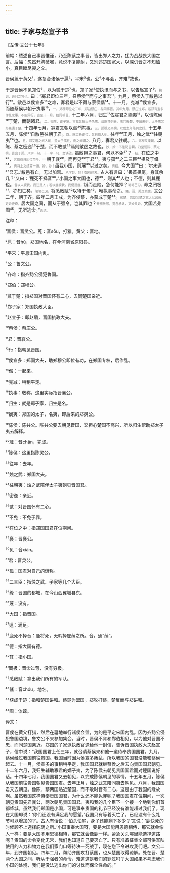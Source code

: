 ```yaml
---
---
---
```

title: 子家与赵宣子书
---




《左传·文公十七年》





前幅：缕述自己事晋惟谨，乃至陈蔡之事晋，皆出郑人之力，犹为战战畏大国之言。后幅：忽然开胸破喉，竟说不复能耐，又别述楚国宽大，以深讥晋之不知恤小，真目眦尽裂之文。





晋侯蒐于黄父¹，遂复合诸侯于扈²，平宋³也。公⁴不与会，齐难⁵故也。

于是晋侯不见郑伯⁶，以为贰于楚⁷也。郑子家⁸使执讯而与之书，以告赵宣子⁹，<font color=gray size=0.8rem>执训，通问之官也。</font>曰：“寡君即位三年，召蔡侯¹⁰而与之事君¹¹。九月，蔡侯入于敝邑以行¹²。敝邑以侯宣多¹³之难，寡君是以不得与蔡侯偕¹⁴。十一月，克减¹⁵侯宣多，而随蔡侯以朝于执事¹⁶。<font color=gray size=0.8rem>一。郑穆即位之三年，郑召蔡庄，与同事晋。其年九月，蔡庄过郑，适郑有宣多作乱之事，不能同行。直至十一月，始同朝晋。</font>十二年六月，归生¹⁷佐寡君之嫡夷¹⁸，以请陈侯¹⁹于楚，而朝诸君。<font color=gray size=0.8rem>二。归生，即子家。言我又辅太子名夷，请陈共朝晋。陈共畏楚，不敢来朝，太子夷又为先请于楚。</font>十四年七月，寡君又朝以蒇²⁰陈事。<font color=gray size=0.8rem>三。郑穆又亲朝，以成去年陈共之好。</font>十五年五月，陈侯²¹自敝邑往朝于君。<font color=gray size=0.8rem>四。陈灵新即位，又自郑入朝。</font>往年²²正月，烛之武²³往朝夷²⁴也。<font color=gray size=0.8rem>五。郑又遣之武入朝，盖太子夷往，而之武辅之。</font>八月，寡君又往朝。<font color=gray size=0.8rem>六。郑穆又亲朝。</font>以陈、蔡之密迩²⁵于楚，而不敢贰²⁶焉则敝邑之故也。<font color=gray size=0.8rem>妙，妙！不惟说自朝，乃至说陈、蔡之朝，皆出于郑。八字一句，十一字一句，勿读破。</font>虽敝邑之事君，何以不免²⁷？<font color=gray size=0.8rem>一结。</font>在位之中²⁸，<font color=gray size=0.8rem>言郑穆自即位至今。</font>一朝于襄²⁹，而再见³⁰于君³¹。夷与孤³²之二三臣³³相及于绛³⁴。<font color=gray size=0.8rem>再将上文结算一通，妙，妙！</font>虽我小国，则蔑³⁵以过之矣。<font color=gray size=0.8rem>再结。</font>今大国³⁶曰：‘尔未逞³⁷吾志。’敝邑有亡，无以加焉。<font color=gray size=0.8rem>八字妙，妙！如有芒刃。</font>古人有言曰：‘畏首畏尾，身其余几？’又曰：‘鹿死不择音³⁸。’小国之事大国也，德³⁹，则其⁴⁰人也；不德，则其鹿也。<font color=gray size=0.8rem>言以人视我，我还是人；若以鹿视我，我便是鹿。</font>铤而走险，急何能择？<font color=gray size=0.8rem>笔笔芒刃。</font>命之罔极⁴¹，亦知亡矣，<font color=gray size=0.8rem>笔笔芒刃。</font>将悉敝赋⁴²以待于鯈⁴³，唯执事命之。<font color=gray size=0.8rem>鯈，晋、郑之境也。</font>文公二年，朝于齐。四年二月壬戌，为齐侵蔡，亦获成于楚⁴⁴。<font color=gray size=0.8rem>贰楚，忽反写楚之宽大以讽晋，更妙更奇。</font>居大国之间，而从于强令，岂其罪也？<font color=gray size=0.8rem>开胸放喉，竟自承认，又妙又妙。</font>大国若弗图⁴⁵，无所逃命。”<font color=gray size=0.8rem>再结。</font>

注释：

¹晋侯：晋灵公。蒐：音sōu，打猎。黄父：晋地。

²扈：音hù，郑国地名，在今河南省原阳县。

³平宋：平息宋国内乱。

⁴公：鲁文公。

⁵齐难：指齐懿公侵犯鲁国。

⁶郑伯：郑穆公。

⁷贰于楚：指郑国对晋国怀有二心，去同楚国亲近。

⁸郑子家：郑国执政大臣。

⁹赵宣子：即赵盾，晋国执政大夫。

¹⁰蔡侯：蔡庄公。

¹¹君：晋襄公。

¹²行：指朝见晋国。

¹³侯宣多：郑国大夫，助郑穆公即位有功，在郑国专权，后作乱。

¹⁴偕：一起来。

¹⁵克减：稍稍平定。

¹⁶执事：敬称，这里实际指晋襄公。

¹⁷归生：就是郑子家，归生是名。

¹⁸嫡夷：郑国的太子，名夷，即后来的郑灵公。

¹⁹陈侯：陈共公。陈共公要去朝见晋国，又担心楚国不高兴，所以归生帮助郑太子夷去解释。

²⁰蒇：音chǎn，完成。

²¹陈侯：这里指陈灵公。

²²往年：去年。

²³烛之武：郑国大夫。

²⁴往朝夷：烛之武陪伴太子夷朝见晋国君。

²⁵密迩：亲近。

²⁶贰：对晋国怀有二心。

²⁷不免：不免于罪。

²⁸在位之中：指郑国国君在位期间。

²⁹襄：晋襄公。

³⁰见：音xiàn。

³¹君：晋灵公。

³²孤：国君对自己的谦称。

³³二三臣：指烛之武、子家等几个大臣。

³⁴绛：晋国的都城，在今山西翼城县东。

³⁵蔑：没有。

³⁶大国：指晋国。

³⁷逞：满足。

³⁸鹿死不择音：鹿将死，无暇择庇荫之所。音，通“荫”。

³⁹德：指大国有德。

⁴⁰其：指小国。

⁴¹罔极：晋命过苛，没有穷极。

⁴²悉敝赋：拿出我们所有的军队。

⁴³鯈：音chóu，地名。

⁴⁴获成于楚：指和楚国讲和。蔡楚为盟国，郑攻打蔡，楚反而与郑讲和。

⁴⁵图：体谅。

译文：

晋侯在黄父打猎，然后在扈地举行诸侯会盟，为的是平定宋国内乱。因为齐懿公侵犯鲁国边境，鲁文公不来参加集会。当时，晋侯不肯和郑伯相见，以为他对晋国不忠，而同楚国亲近。郑国的子家派执政官送给他一封信，告诉晋国执政大夫赵宣子，信中说：“我国国君上任三年，就召请蔡侯来和他一道侍奉贵国国君。九月，蔡侯经过我国前往贵国。我国当时因为侯宣多叛乱，所以我国的国君没能和蔡侯一起去。十一月，侯宣多的事稍稍平定，我国国君就继蔡侯之后去向贵国国君朝见。十二年六月，我归生辅助寡君的嫡子夷，为了陈侯去朝见贵国国君而对楚国说好话。十四年七月，我国国君又去朝见，以完成陈侯朝见的事情。十五年五月，陈侯从我国前往贵国朝见贵国国君。去年正月，烛之武又陪同夷去朝见。八月，我国国君又去朝见。像陈、蔡两国贴近楚国，而不敢时晋有二心，这是由于我国的缘故啊。虽然我国这样侍奉贵国国君，为什么还不能免罪呢？我国国君在位期间，一次朝见贵国先君襄公，两次朝见贵国国君。夷和我的几个臣下一个接一个地到你们首都绛城。虽然我们郑国是小国，可是事奉贵国的礼节已经没有谁能超过我们了。现在大国却说：‘你们还没有满足我的愿望。’我国只有等着灭亡了，已经没有什么礼节可以增加的了。古人有话说：‘怕头怕尾，身子还能剩下多少？’又说：‘鹿快死的时候顾不上选择庇荫之所。’小国事奉大国呀，要是大国能用恩德相侍，那它就会像人一样；要是大国不用恩德相待，那它就会像鹿一样。紧急关头哪里能选择道路呢？贵国的命令变化无常，我们也知道自己要灭亡了。只有准备征集全部可供军队使用的人力和物力在我们家门口等待决一死战了，现在您下令进攻我们吧。文公二年，到齐国朝见。四年二月，帮助齐国攻打蔡国，也从楚国取得谅解。处在晋、楚两个大国之间，听从于强者的命令，难道这是我们的罪过吗？大国如果不考虑我们小国的处境，我们是没法逃出你们的讨伐而保全性命的。”